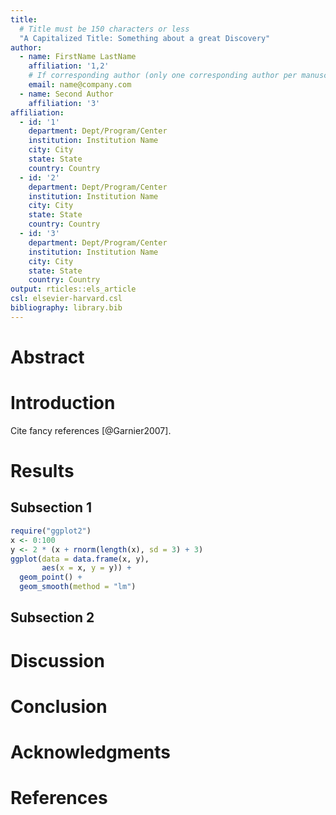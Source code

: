 ```yaml
---
title:
  # Title must be 150 characters or less
  "A Capitalized Title: Something about a great Discovery"
author:
  - name: FirstName LastName
    affiliation: '1,2'
    # If corresponding author (only one corresponding author per manuscript)
    email: name@company.com
  - name: Second Author
    affiliation: '3'
affiliation:
  - id: '1'
    department: Dept/Program/Center
    institution: Institution Name
    city: City
    state: State
    country: Country
  - id: '2' 
    department: Dept/Program/Center
    institution: Institution Name
    city: City
    state: State
    country: Country
  - id: '3' 
    department: Dept/Program/Center
    institution: Institution Name
    city: City
    state: State
    country: Country
output: rticles::els_article
csl: elsevier-harvard.csl
bibliography: library.bib
---
```


# Abstract 

# Introduction

Cite fancy references [@Garnier2007].

# Results 

## Subsection 1

```r
require("ggplot2")
x <- 0:100
y <- 2 * (x + rnorm(length(x), sd = 3) + 3)
ggplot(data = data.frame(x, y), 
       aes(x = x, y = y)) + 
  geom_point() + 
  geom_smooth(method = "lm")
```

## Subsection 2 

# Discussion 

# Conclusion

# Acknowledgments 

# References 
